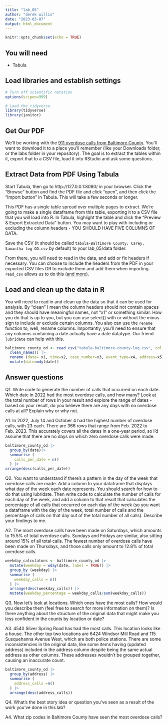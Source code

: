 ```yaml
---
title: "lab_05"
author: "derek willis"
date: "2023-03-07"
output: html_document
---
```


```r
knitr::opts_chunk$set(echo = TRUE)
```

## You will need

- Tabula

## Load libraries and establish settings

```r
# Turn off scientific notation
options(scipen=999)

# Load the tidyverse.
library(tidyverse)
library(janitor)
```

## Get Our PDF

We'll be working with the [911 overdose calls from Baltimore County](https://drive.google.com/file/d/1qkYuojGF_6WKFr5aNQxmewDzcKyOiJFr/view?usp=share_link). You'll want to download it to a place you'll remember (like your Downloads folder, or the labs folder in your repository). The goal is to extract the tables within it, export that to a CSV file, load it into RStudio and ask some questions.

## Extract Data from PDF Using Tabula

Start Tabula, then go to http://127.0.0.1:8080/ in your browser. Click the "Browse" button and find the PDF file and click "open", and then click the "Import button" in Tabula. This will take a few seconds or longer.

This PDF has a single table spread over multiple pages to extract. We're going to make a single dataframe from this table, exporting it to a CSV file that you will load into R. In Tabula, highlight the table and click the "Preview & Export Extracted Data" button. You may want to play with including or excluding the column headers - YOU SHOULD HAVE FIVE COLUMNS OF DATA.

Save the CSV (it should be called `tabula-Baltimore County; Carey, Samantha log OD.csv` by default) to your lab_05/data folder.

From there, you will need to read in the data, and add or fix headers if necessary. You can choose to include the headers from the PDF in your exported CSV files OR to exclude them and add them when importing. `read_csv` allows us to do this ([and more](https://readr.tidyverse.org/reference/read_delim.html)).

## Load and clean up the data in R

You will need to read in and clean up the data so that it can be used for analysis. By "clean" I mean the column headers should not contain spaces and they should have meaningful names, not "x1" or something similar. How you do that is up to you, but you can use select() with or without the minus sign to include or exclude certain columns. You also can use the `rename` function to, well, rename columns. Importantly, you'll need to ensure that any columns containing a date actually have a date datatype. Our friend `lubridate` can help with this.

```r
baltimore_county_od <- read_csv("tabula-baltimore-county-log.csv", col_names=FALSE) |>
  clean_names() |>
  rename (date= x1, time=x2, case_number=x3, event_type=x4, address=x5) |>
  mutate(date=mdy(date))
```

## Answer questions

Q1. Write code to generate the number of calls that occurred on each date. Which date in 2022 had the most overdose calls, and how many? Look at the total number of rows in your result and explore the range of dates - based on your result, do you believe there are any days with no overdose calls at all? Explain why or why not.

A1. In 2022, July 14 and October 4 had the highest number of overdose calls, with 23 each. There are 366 rows that range from Feb. 2022 to Feb. 2023. This accurately covers all the dates in a one-year period, so I'd assume that there are no days on which zero overdose calls were made. 
```r
baltimore_county_od |>
  group_by(date)|>
  summarise (
    calls_per_date = n()
  ) |>
arrange(desc(calls_per_date))
```

Q2. You want to understand if there's a pattern in the day of the week that overdose calls are made. Add a column to your dataframe that displays what day of the week each date represents. You should search for how to do that using lubridate. Then write code to calculate the number of calls for each day of the week, and add a column to that result that calculates the percentage of all calls that occurred on each day of the week (so you want a dataframe with the day of the week, total number of calls and the percentage of calls on that day out of the total number of all calls). Describe your findings to me.

A2. The most overdose calls have been made on Saturdays, which amounts to 15.5% of total overdose calls. Sundays and Fridays are similar, also sitting around 15% of all total calls. The fewest number of overdose calls have been made on Thursdays, and those calls only amount to 12.8% of total overdose calls.

```r
weekday_calculatons <- baltimore_county_od |>
  mutate(weekday = wday(date, label = TRUE)) |>
  group_by (weekday) |>
  summarise (
    weekday_calls = n()
  ) |>
  arrange(desc(weekday_calls)) |>
  mutate(weekday_percentage = weekday_calls/sum(weekday_calls))
```

Q3. Now let's look at locations. Which ones have the most calls? How would you describe them (feel free to search for more information on them)? Is there anything about the structure of the original data that might make you less confident in the counts by location or date?

A3. 4540 Silver Spring Road has had the most calls. This location looks like a house. The other top two locations are 6424 Windsor Mill Road and 115 Susquehanna Avenue West, which are both police stations. There are some inconsistencies in the original data, like some items having (updated address) included in the address column despite being the same actual address as other columns. These addresses wouldn't be grouped together, causing an inaccurate count.

```r
baltimore_county_od |>
  group_by(address) |>
  summarise (
    address_calls =n()
  ) |>
  arrange(desc(address_calls))
```

Q4. What's the best story idea or question you've seen as a result of the work you've done in this lab?

A4. What zip codes in Baltimore County have seen the most overdose calls? 
